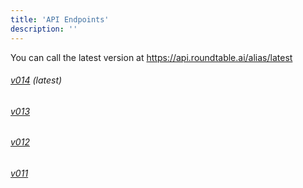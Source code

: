 ```yaml
---
title: 'API Endpoints'
description: ''
---
```


<Tip>

You can call the latest version at https://api.roundtable.ai/alias/latest

</Tip>

###### [v014](api-reference/v014) (latest)

###### [v013](api-reference/v013)

###### [v012](api-reference/v012)

###### [v011](api-reference/v011)

